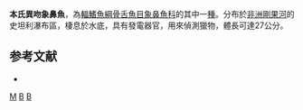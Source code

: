 {{Speciesbox 
| genus = Marcusenius
| species = bentleyi
| status = DD
| status_system = IUCN3.1
| authority = [[Boulengern|Boulengern]], 1897
| synonyms = *''Mormyrus bentleyi''<br /><small>Boulenger, 1897</small>
}}

'''本氏異吻象鼻魚'''，為[[輻鰭魚綱|輻鰭魚綱]][[骨舌魚目|骨舌魚目]][[象鼻魚科|象鼻魚科]]的其中一[[種|種]]。分布於[[非洲|非洲]][[剛果河|剛果河]]的史坦利瀑布區，棲息於水底，具有發電器官，用來偵測獵物，體長可達27公分。

==参考文献==
*{{FishBase_species|genus=Marcusenius|species=bentleyi|year=2012|month=3}}
{{Taxonbar}}

[[Category:1897年描述的鱼类|M]]
[[Category:異吻象鼻魚屬|B]]
[[Category:IUCN红色名录数据缺乏物种|B]]